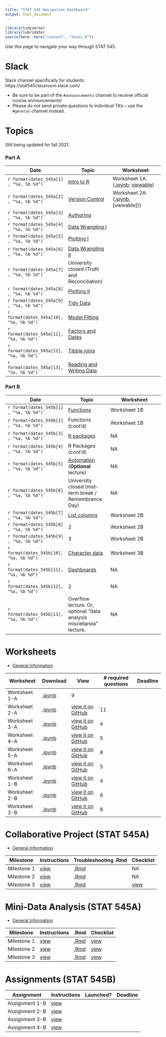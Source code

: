 ```yaml
---
title: "STAT 545 Navigation Dashboard"
output: html_document
---
```


```r
library(tidyverse)
library(lubridate)
source(here::here("content", "dates.R"))
```

Use this page to navigate your way through STAT 545. 

# Slack

Slack channel specifically for students: https://stat545classroom.slack.com/

- Be sure to be part of the `#announcements` channel to receive official course announcements!
- Please do not send private questions to individual TA's -- use the `#general` channel instead.

# Topics

Still being updated for fall 2021.

### Part A

| Date | Topic  | Worksheet |
|------|--------|-----------|
| `r format(dates_545a[1] , "%a, %b %d")` | [Intro to R](/notes/notes-a01)               | Worksheet 1A: ([.ipynb](); [viewable]()) |
| `r format(dates_545a[2] , "%a, %b %d")` | [Version Control]()          | Worksheet 2A: ([.ipynb](); [viewable])) |
| `r format(dates_545a[3] , "%a, %b %d")` | [Authoring]()                |  |
| `r format(dates_545a[4] , "%a, %b %d")` | [Data Wrangling I]()         |  |
| `r format(dates_545a[5] , "%a, %b %d")` | [Plotting I]()               |  |
| `r format(dates_545a[6] , "%a, %b %d")` | [Data Wrangling II]()        |  |
| `r format(dates_545a[7] , "%a, %b %d")` | University closed (Truth and Reconciliation) |  |
| `r format(dates_545a[8] , "%a, %b %d")` | [Plotting II]()              |  |
| `r format(dates_545a[9] , "%a, %b %d")` | [Tidy Data]()                |  |
| `r format(dates_545a[10], "%a, %b %d")` | [Model Fitting]()            |  |
| `r format(dates_545a[11], "%a, %b %d")` | [Factors and Dates]()        |  |
| `r format(dates_545a[12], "%a, %b %d")` | [Tibble joins]()             |  |
| `r format(dates_545a[13], "%a, %b %d")` | [Reading and Writing Data]() |  |

### Part B

| Date | Topic | Worksheet |
|------|-------|-----------|
| `r format(dates_545b[1] , "%a, %b %d")` | [Functions]()           | Worksheet 1B |
| `r format(dates_545b[2] , "%a, %b %d")` | Functions (cont'd)  | Worksheet 1B |
| `r format(dates_545b[3] , "%a, %b %d")` | [R packages]()          | NA |
| `r format(dates_545b[4] , "%a, %b %d")` | R Packages (cont'd) | NA |
| `r format(dates_545b[5] , "%a, %b %d")` | [Automation]() (**Optional** lecture) | NA |
| `r format(dates_545b[6] , "%a, %b %d")` | University closed (mid-term break / Remembrance Day) | NA |
| `r format(dates_545b[7] , "%a, %b %d")` | [List columns]() | Worksheet 2B |
| `r format(dates_545b[8] , "%a, %b %d")` | 2 | Worksheet 2B |
| `r format(dates_545b[9] , "%a, %b %d")` | 3 | Worksheet 2B |
| `r format(dates_545b[10], "%a, %b %d")` | [Character data]() | Worksheet 3B |
| `r format(dates_545b[11], "%a, %b %d")` | [Dashboards]() | NA |
| `r format(dates_545b[12], "%a, %b %d")` | 2 | NA |
| `r format(dates_545b[13], "%a, %b %d")` | Overflow lecture. Or, optional "data analysis miscellanea" lecture. | NA |

# Worksheets

- [General Information](/worksheets-about)

| Worksheet | Download | View | # required questions | Deadline |
|-----------|----------|------|----------------------|----------|
| Worksheet 1-A | [.ipynb]() | 9 |
| Worksheet 2-A | [.ipynb]() | [view it on GitHub]() | 11 |
| Worksheet 3-A | [.ipynb]() | [view it on GitHub]() | 4 |
| Worksheet 4-A | [.ipynb]() | [view it on GitHub]() | 5 | 
| Worksheet 5-A | [.ipynb]() | [view it on GitHub]() | 8 |
| Worksheet 6-A | [.ipynb]() | [view it on GitHub]() | 5 |
| Worksheet 1-B | [.ipynb]() | [view it on GitHub]() | 4 |  |
| Worksheet 2-B | [.ipynb]() | [view it on GitHub]() | 6 |  |
| Worksheet 3-B | [.ipynb]() | [view it on GitHub]() | 8 | |


# Collaborative Project (STAT 545A)

- [General Information](/collaborative-about)

| Milestone | Instructions | Troubleshooting .Rmd | Checklist |
|-----------|--------------|----------------------|-----------|
| Milestone 1 | [view]() | [.Rmd]() | NA |
| Milestone 2 | [view]() | [.Rmd]() | NA |
| Milestone 3 | [view]() | [.Rmd]() | [view]() |


# Mini-Data Analysis (STAT 545A)

- [General Information](/mini-analysis-about)

| Milestone | Instructions | .Rmd | Checklist |
|-----------|--------------|------|-----------|
| Milestone 1 | [view]() | [.Rmd]() | [view]() |
| Milestone 2 | [view]() | [.Rmd]() | [view]() |
| Milestone 3 | [view]() | [.Rmd]() | [view]() |


# Assignments (STAT 545B)

| Assignment | Instructions | Launched? | Deadline |
|------------|--------------|-----------|----------|
| Assignment 1-B | [view]() |  | |
| Assignment 2-B | [view]() |  | |
| Assignment 3-B | [view]() |  | |
| Assignment 4-B | [view]() |  | |
